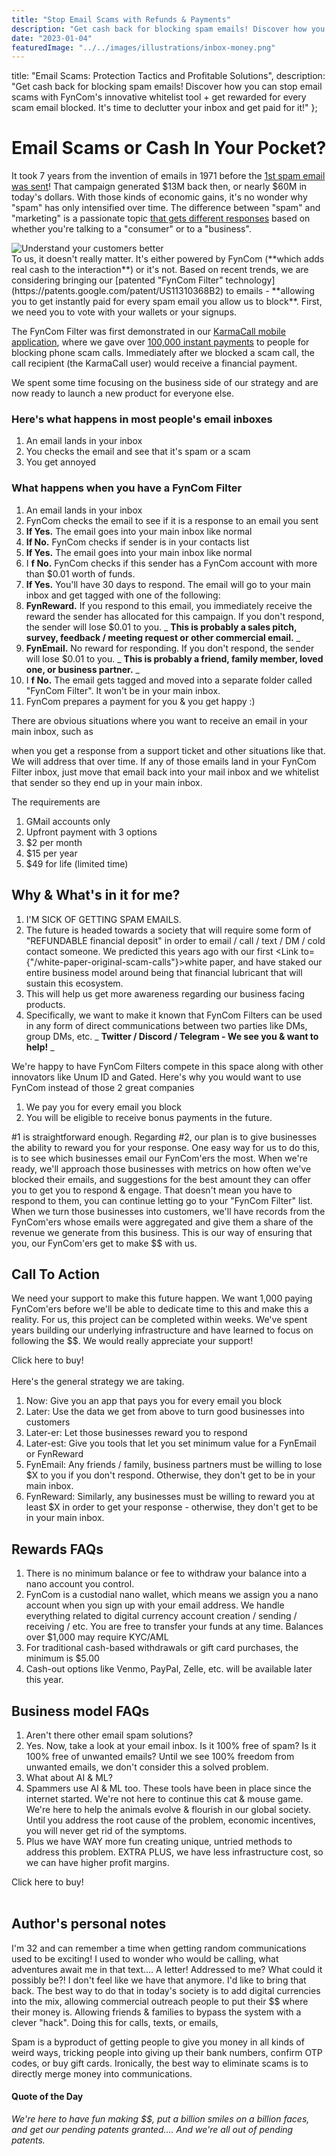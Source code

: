 ```yaml
---
title: "Stop Email Scams with Refunds & Payments"
description: "Get cash back for blocking spam emails! Discover how you can turn the tide on email spam with FynCom's innovative filter technology and tap into instant rewards for every scam email blocked. It's time to declutter your inbox and get paid for it!"
date: "2023-01-04"
featuredImage: "../../images/illustrations/inbox-money.png"
---
```



title: "Email Scams: Protection Tactics and Profitable Solutions",
description: "Get cash back for blocking spam emails! Discover how you can stop email scams with FynCom's innovative whitelist tool + get rewarded for every scam email blocked. It's time to declutter your inbox and get paid for it!"
};

<Wrapper seo={meta}>

  # Email Scams or Cash In Your Pocket?

  It took 7 years from the invention of emails in 1971 before the [1st spam email was sent](https://www.weforum.org/agenda/2018/05/its-40-years-since-the-first-spam-email-was-sent-here-are-6-things-you-didnt/)! That campaign generated $13M back then, or nearly $60M in today's dollars. With those kinds of economic gains, it's no wonder why "spam" has only intensified over time. The difference between "spam" and "marketing" is a passionate topic [that gets different responses](https://www.computerworld.com/article/2539767/unsung-innovators--gary-thuerk--the-father-of-spam.html) based on whether you're talking to a "consumer" or to a "business".

  <div className="use-case-section">
    <div className="use-case-image">
      <img src={inboxMoney} alt="Understand your customers better" />
    </div>
    <div className="use-case-description">
      To us, it doesn't really matter. It's either powered by FynCom (**which adds real cash to the interaction**) or it's not. Based on recent trends, we are considering bringing our [patented "FynCom Filter" technology](https://patents.google.com/patent/US11310368B2) to emails - **allowing you to get instantly paid for every spam email you allow us to block**. First, we need you to vote with your wallets or your signups.
    </div>
  </div>

  The FynCom Filter was first demonstrated in our [KarmaCall mobile application](https://karmacall.com/), where we gave over [100,000 instant payments](https://www.nanolooker.com/account/nano_3rcpayu3g39njpq3mkizuepfr5rh1nwuz4xypwsmubkoiww88wubff8d719t) to people for blocking phone scam calls. Immediately after we blocked a scam call, the call recipient (the KarmaCall user) would receive a financial payment.

  We spent some time focusing on the business side of our strategy and are now ready to launch a new product for everyone else.

  ### **Here's what happens in most people's email inboxes**

  1. An email lands in your inbox
  2. You checks the email and see that it's spam or a scam
  3. You get annoyed

  ### **What happens when you have a FynCom Filter**

  1. An email lands in your inbox
  2. FynCom checks the email to see if it is a response to an email you sent
  3. **If Yes.** The email goes into your main inbox like normal
  4. **If No.** FynCom checks if sender is in your contacts list
  5. **If Yes.** The email goes into your main inbox like normal
  6. I **f No.** FynCom checks if this sender has a FynCom account with more than $0.01 worth of funds.
  7. **If Yes.** You'll have 30 days to respond. The email will go to your main inbox and get tagged with one of the following:
  8. **FynReward.** If you respond to this email, you immediately receive the reward the sender has allocated for this campaign. If you don't respond, the sender will lose $0.01 to you. _ **This is probably a sales pitch, survey, feedback / meeting request or other commercial email.** _
  9. **FynEmail.** No reward for responding. If you don't respond, the sender will lose $0.01 to you. _ **This is probably a friend, family member, loved one, or business partner.** _
  10. I **f No.** The email gets tagged and moved into a separate folder called "FynCom Filter". It won't be in your main inbox.
  11. FynCom prepares a payment for you & you get happy :)

  There are obvious situations where you want to receive an email in your main inbox, such as

  when you get a response from a support ticket and other situations like that. We will address that over time. If any of those emails land in your FynCom Filter inbox, just move that email back into your mail inbox and we whitelist that sender so they end up in your main inbox.

  The requirements are

  1. GMail accounts only
  2. Upfront payment with 3 options
  3. $2 per month
  4. $15 per year
  5. $49 for life (limited time)

  ## **Why & What's in it for me?**

  1. I'M SICK OF GETTING SPAM EMAILS.
  2. The future is headed towards a society that will require some form of "REFUNDABLE financial deposit" in order to email / call / text / DM / cold contact someone. We predicted this years ago with our first <Link to={"/white-paper-original-scam-calls"}>white paper</Link>, and have staked our entire business model around being that financial lubricant that will sustain this ecosystem.
  3. This will help us get more awareness regarding our business facing products.
  4. Specifically, we want to make it known that FynCom Filters can be used in any form of direct communications between two parties like DMs, group DMs, etc. _ **Twitter / Discord / Telegram - We see you & want to help!** _

  We're happy to have FynCom Filters compete in this space along with other innovators like Unum ID and Gated. Here's why you would want to use FynCom instead of those 2 great companies

  1. We pay you for every email you block
  2. You will be eligible to receive bonus payments in the future.

  #1 is straightforward enough. Regarding #2, our plan is to give businesses the ability to reward you for your response. One easy way for us to do this, is to see which businesses email our FynCom'ers the most. When we're ready, we'll approach those businesses with metrics on how often we've blocked their emails, and suggestions for the best amount they can offer you to get you to respond & engage. That doesn't mean you have to respond to them, you can continue letting go to your "FynCom Filter" list. When we turn those businesses into customers, we'll have records from the FynCom'ers whose emails were aggregated and give them a share of the revenue we generate from this business. This is our way of ensuring that you, our FynCom'ers get to make $$ with us.

  ## **Call To Action**

  We need your support to make this future happen. We want 1,000 paying FynCom'ers before we'll be able to dedicate time to this and make this a reality. For us, this project can be completed within weeks. We've spent years building our underlying infrastructure and have learned to focus on following the $$. We would really appreciate your support!

  <div className="button-container">
    <Link className="learn-more-btn cash centered" to="/fyncom-filters-email-edition">Click here to buy!</Link>
  </div> <br/>
  Here's the general strategy we are taking.

  1. Now: Give you an app that pays you for every email you block
  2. Later: Use the data we get from above to turn good businesses into customers
  3. Later-er: Let those businesses reward you to respond
  4. Later-est: Give you tools that let you set minimum value for a FynEmail or FynReward
  5. FynEmail: Any friends / family, business partners must be willing to lose $X to you if you don't respond. Otherwise, they don't get to be in your main inbox.
  6. FynReward: Similarly, any businesses must be willing to reward you at least $X in order to get your response - otherwise, they don't get to be in your main inbox.

  ## **Rewards FAQs**

  1. There is no minimum balance or fee to withdraw your balance into a nano account you control.
  2. FynCom is a custodial nano wallet, which means we assign you a nano account when you sign up with your email address. We handle everything related to digital currency account creation / sending / receiving / etc. You are free to transfer your funds at any time. Balances over $1,000 may require KYC/AML
  3. For traditional cash-based withdrawals or gift card purchases, the minimum is $5.00
  4. Cash-out options like Venmo, PayPal, Zelle, etc. will be available later this year.

  ## **Business model FAQs**

  1. Aren't there other email spam solutions?
  2. Yes. Now, take a look at your email inbox. Is it 100% free of spam? Is it 100% free of unwanted emails? Until we see 100% freedom from unwanted emails, we don't consider this a solved problem.
  3. What about AI & ML?
  4. Spammers use AI & ML too. These tools have been in place since the internet started. We're not here to continue this cat & mouse game. We're here to help the animals evolve & flourish in our global society. Until you address the root cause of the problem, economic incentives, you will never get rid of the symptoms.
  5. Plus we have WAY more fun creating unique, untried methods to address this problem. EXTRA PLUS, we have less infrastructure cost, so we can have higher profit margins.

  <div className="button-container">
    <Link className="learn-more-btn cash centered" to="/fyncom-filters-email-edition">Click here to buy!</Link>
  </div> <br/>

  ## **Author's personal notes**

  I'm 32 and can remember a time when getting random communications used to be exciting! I used to wonder who would be calling, what adventures await me in that text…. A letter! Addressed to me? What could it possibly be?! I don't feel like we have that anymore. I'd like to bring that back. The best way to do that in today's society is to add digital currencies into the mix, allowing commercial outreach people to put their $$ where their money is. Allowing friends & families to bypass the system with a clever "hack". Doing this for calls, texts, or emails,

  Spam is a byproduct of getting people to give you money in all kinds of weird ways, tricking people into giving up their bank numbers, confirm OTP codes, or buy gift cards. Ironically, the best way to eliminate scams is to directly merge money into communications.

  #### **Quote of the Day**

  _We're here to have fun making $$, put a billion smiles on a billion faces, and get our pending patents granted…. And we're all out of pending patents._

</Wrapper>
